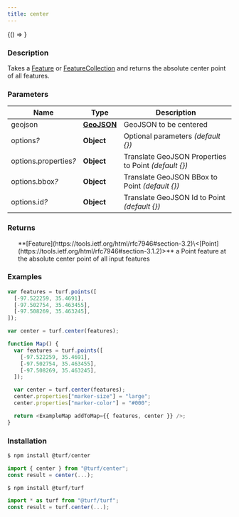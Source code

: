 ```yaml
---
title: center
---
```



<!-- Expose turf as global var for experimenting in the browser console -->

<BrowserOnly>{() => <WindowTurfGlobal turf={turf} />}</BrowserOnly>

### Description

Takes a [Feature](https://tools.ietf.org/html/rfc7946#section-3.2) or [FeatureCollection](https://tools.ietf.org/html/rfc7946#section-3.3) and returns the absolute center point of all features.

### Parameters

| Name                       | Type                                                         | Description                                           |
| -------------------------- | ------------------------------------------------------------ | ----------------------------------------------------- |
| geojson                    | **[GeoJSON](https://tools.ietf.org/html/rfc7946#section-3)** | GeoJSON to be centered                                |
| options<i>?</i>            | **Object**                                                   | Optional parameters _(default \{})_                   |
| options.properties<i>?</i> | **Object**                                                   | Translate GeoJSON Properties to Point _(default \{})_ |
| options.bbox<i>?</i>       | **Object**                                                   | Translate GeoJSON BBox to Point _(default \{})_       |
| options.id<i>?</i>         | **Object**                                                   | Translate GeoJSON Id to Point _(default \{})_         |

### Returns

<ul>
  **[Feature](https://tools.ietf.org/html/rfc7946#section-3.2)\<[Point](https://tools.ietf.org/html/rfc7946#section-3.1.2)>** a Point feature at the absolute center point of all input features

</ul>

### Examples

```javascript
var features = turf.points([
  [-97.522259, 35.4691],
  [-97.502754, 35.463455],
  [-97.508269, 35.463245],
]);

var center = turf.center(features);
```

```javascript live
function Map() {
  var features = turf.points([
    [-97.522259, 35.4691],
    [-97.502754, 35.463455],
    [-97.508269, 35.463245],
  ]);

  var center = turf.center(features);
  center.properties["marker-size"] = "large";
  center.properties["marker-color"] = "#000";

  return <ExampleMap addToMap={{ features, center }} />;
}
```

### Installation

```javascript
$ npm install @turf/center

import { center } from "@turf/center";
const result = center(...);
```

```javascript
$ npm install @turf/turf

import * as turf from "@turf/turf";
const result = turf.center(...);
```
